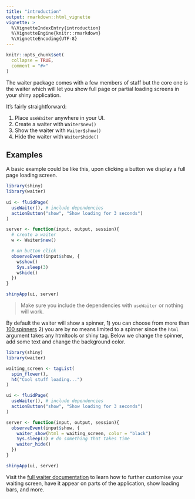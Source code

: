 ```yaml
---
title: "introduction"
output: rmarkdown::html_vignette
vignette: >
  %\VignetteIndexEntry{introduction}
  %\VignetteEngine{knitr::rmarkdown}
  %\VignetteEncoding{UTF-8}
---
```


```r
knitr::opts_chunk$set(
  collapse = TRUE,
  comment = "#>"
)
```

The waiter package comes with a few members of staff but the core one is the waiter which will let you show full page or partial loading screens in your shiny application.

It's fairly straightforward:

1. Place `useWaiter` anywhere in your UI.
2. Create a waiter with `Waiter$new()`
3. Show the waiter with `Waiter$show()`
4. Hide the waiter with `Waiter$hide()`

## Examples

A basic example could be like this, upon clicking a button we display a full page loading screen.

``` r
library(shiny)
library(waiter)
 
ui <- fluidPage(
  useWaiter(), # include dependencies
  actionButton("show", "Show loading for 3 seconds")
)

server <- function(input, output, session){
  # create a waiter
  w <- Waiter$new()

  # on button click
  observeEvent(input$show, {
    w$show()
    Sys.sleep(3)
    w$hide()
  })
}

shinyApp(ui, server)
```

> Make sure you include the dependencies with `useWaiter` or nothing will work.

By default the waiter will show a spinner, 1) you can choose from more than [100 spinners](https://shiny.john-coene.com/waiter/) 2) you are by no means limited to a spinner since the `html` argument takes any htmltools or shiny tag. Below we change the spinner, add some text and change the background color.

``` r
library(shiny)
library(waiter)

waiting_screen <- tagList(
  spin_flower(),
  h4("Cool stuff loading...")
) 

ui <- fluidPage(
  useWaiter(), # include dependencies
  actionButton("show", "Show loading for 3 seconds")
)

server <- function(input, output, session){
  observeEvent(input$show, {
    waiter_show(html = waiting_screen, color = "black")
    Sys.sleep(3) # do something that takes time
    waiter_hide()
  })
}

shinyApp(ui, server)
```

Visit the [full waiter documentation](https://shiny.john-coene.com/) to learn how to further customise your waiting screen, have it appear on parts of the application, show loading bars, and more.
